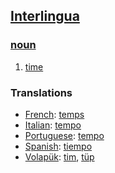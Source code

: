 == [[Interlingua]] ==
=== [[noun]] ===
# [[time]]

=== Translations ===
*[[French]]: [[temps]]
*[[Italian]]: [[tempo]]
*[[Portuguese]]: [[tempo]]
*[[Spanish]]: [[tiempo]]
*[[Volapük]]: [[tim]], [[tüp]]